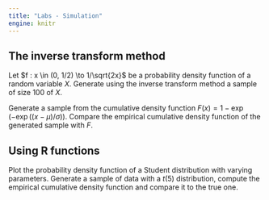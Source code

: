 ```yaml
---
title: "Labs - Simulation"
engine: knitr
---
```


## The inverse transform method

Let $f : x \in (0, 1/2) \to 1/\sqrt{2x}$ be a probability density function of a random variable $X$. Generate using the inverse transform method a sample of size 100 of $X$.


Generate a sample from the cumulative density function $F(x)=1- \exp(-\exp((x-\mu)/\sigma))$. Compare the empirical cumulative density function of the generated sample with $F$.

## Using R functions

Plot the probability density function of a Student distribution with varying parameters. Generate a sample of data with a $t(5)$ distribution, compute the empirical cumulative density function and compare it to the true one.